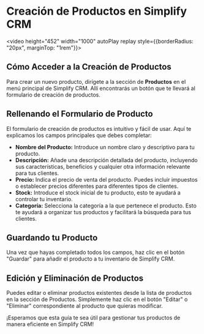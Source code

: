 # Creación de Productos en Simplify CRM

<video height="452" width="1000" autoPlay replay style={{borderRadius: "20px", marginTop: "1rem"}}>
    <source src="/productos.mp4" />
</video>

## Cómo Acceder a la Creación de Productos

Para crear un nuevo producto, dirígete a la sección de **Productos** en el menú principal de Simplify CRM. Allí encontrarás un botón que te llevará al formulario de creación de productos.

## Rellenando el Formulario de Producto

El formulario de creación de productos es intuitivo y fácil de usar. Aquí te explicamos los campos principales que debes completar:

*   **Nombre del Producto:** Introduce un nombre claro y descriptivo para tu producto.
*   **Descripción:** Añade una descripción detallada del producto, incluyendo sus características, beneficios y cualquier otra información relevante para tus clientes.
*   **Precio:** Indica el precio de venta del producto. Puedes incluir impuestos o establecer precios diferentes para diferentes tipos de clientes.
*   **Stock:** Introduce el stock inicial de tu producto, esto te ayudará a controlar tu inventario.
*   **Categoría:** Selecciona la categoría a la que pertenece el producto. Esto te ayudará a organizar tus productos y facilitará la búsqueda para tus clientes.

## Guardando tu Producto

Una vez que hayas completado todos los campos, haz clic en el botón "Guardar" para añadir el producto a tu inventario de Simplify CRM.

## Edición y Eliminación de Productos

Puedes editar o eliminar productos existentes desde la lista de productos en la sección de Productos. Simplemente haz clic en el botón "Editar" o "Eliminar" correspondiente al producto que quieras modificar.

¡Esperamos que esta guía te sea útil para gestionar tus productos de manera eficiente en Simplify CRM!
